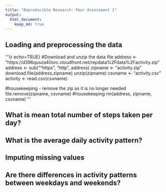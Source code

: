 ```yaml
---
title: "Reproducible Research: Peer Assessment 1"
output: 
  html_document:
    keep_md: true
---
```



## Loading and preprocessing the data

'''{r echo=TRUE}
#Download and unzip the data file
address <- "https://d396qusza40orc.cloudfront.net/repdata%2Fdata%2Factivity.zip"
address <- sub("^https", "http", address)
zipname <- "activity.zip"
download.file(address,zipname)
unzip(zipname)
csvname <- "activity.csv"
activity <- read.csv(csvname)

#housekeeping - remove the zip as it is no longer needed
file.remove(zipname, csvname)
#housekeeping
rm(address, zipname, csvname)
'''


## What is mean total number of steps taken per day?



## What is the average daily activity pattern?



## Imputing missing values



## Are there differences in activity patterns between weekdays and weekends?
